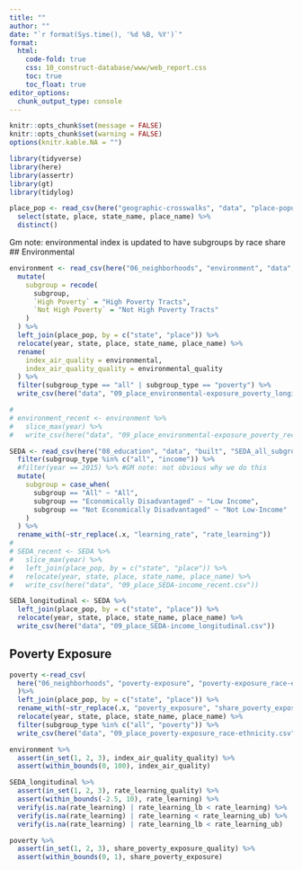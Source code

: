 ```yaml
---
title: ""
author: ""
date: "`r format(Sys.time(), '%d %B, %Y')`"
format:
  html:
    code-fold: true
    css: 10_construct-database/www/web_report.css
    toc: true
    toc_float: true
editor_options: 
  chunk_output_type: console
---
```


```r
knitr::opts_chunk$set(message = FALSE)
knitr::opts_chunk$set(warning = FALSE)
options(knitr.kable.NA = "")

```

```r
library(tidyverse)
library(here)
library(assertr)
library(gt)
library(tidylog)

```

```r
place_pop <- read_csv(here("geographic-crosswalks", "data", "place-populations.csv")) %>%
  select(state, place, state_name, place_name) %>%
  distinct()

```

Gm note: environmental index is updated to have subgroups by race share
## Environmental

```r
environment <- read_csv(here("06_neighborhoods", "environment", "data", "output", "environment_place_sub_all.csv"), guess_max = 5000) %>%
  mutate(
    subgroup = recode(
      subgroup,
      `High Poverty` = "High Poverty Tracts",
      `Not High Poverty` = "Not High Poverty Tracts"
    )
  ) %>% 
  left_join(place_pop, by = c("state", "place")) %>%
  relocate(year, state, place, state_name, place_name) %>%
  rename(
    index_air_quality = environmental,
    index_air_quality_quality = environmental_quality
  ) %>%
  filter(subgroup_type == "all" | subgroup_type == "poverty") %>%
  write_csv(here("data", "09_place_environmental-exposure_poverty_longitudinal.csv"))

# 
# environment_recent <- environment %>%
#   slice_max(year) %>%
#   write_csv(here("data", "09_place_environmental-exposure_poverty_recent.csv"))

```

```r
SEDA <- read_csv(here("08_education", "data", "built", "SEDA_all_subgroups_city.csv")) %>%
  filter(subgroup_type %in% c("all", "income")) %>%
  #filter(year == 2015) %>% #GM note: not obvious why we do this 
  mutate(
    subgroup = case_when(
      subgroup == "All" ~ "All",
      subgroup == "Economically Disadvantaged" ~ "Low Income",
      subgroup == "Not Economically Disadvantaged" ~ "Not Low-Income"
    )
  ) %>%
  rename_with(~str_replace(.x, "learning_rate", "rate_learning"))
# 
# SEDA_recent <- SEDA %>%
#   slice_max(year) %>%
#   left_join(place_pop, by = c("state", "place")) %>%
#   relocate(year, state, place, state_name, place_name) %>%
#   write_csv(here("data", "09_place_SEDA-income_recent.csv"))

SEDA_longitudinal <- SEDA %>%
  left_join(place_pop, by = c("state", "place")) %>%
  relocate(year, state, place, state_name, place_name) %>%
  write_csv(here("data", "09_place_SEDA-income_longitudinal.csv"))

```

## Poverty Exposure

```r
poverty <-read_csv(
  here("06_neighborhoods", "poverty-exposure", "poverty-exposure_race-ethnicity_city_2021.csv")
  )%>%
  left_join(place_pop, by = c("state", "place")) %>%
  rename_with(~str_replace(.x, "poverty_exposure", "share_poverty_exposure")) %>%
  relocate(year, state, place, state_name, place_name) %>%
  filter(subgroup_type %in% c("all", "poverty")) %>%
  write_csv(here("data", "09_place_poverty-exposure_race-ethnicity.csv"))

```

```r
environment %>%
  assert(in_set(1, 2, 3), index_air_quality_quality) %>%
  assert(within_bounds(0, 100), index_air_quality)

SEDA_longitudinal %>%
  assert(in_set(1, 2, 3), rate_learning_quality) %>%
  assert(within_bounds(-2.5, 10), rate_learning) %>%
  verify(is.na(rate_learning) | rate_learning_lb < rate_learning) %>%
  verify(is.na(rate_learning) | rate_learning < rate_learning_ub) %>%
  verify(is.na(rate_learning) | rate_learning_lb < rate_learning_ub)

poverty %>%
  assert(in_set(1, 2, 3), share_poverty_exposure_quality) %>%
  assert(within_bounds(0, 1), share_poverty_exposure)
  
```
